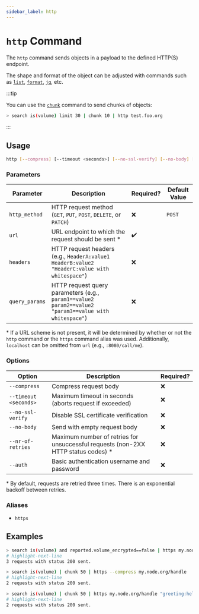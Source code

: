 ```yaml
---
sidebar_label: http
---
```


# `http` Command

The `http` command sends objects in a payload to the defined HTTP(S) endpoint.

The shape and format of the object can be adjusted with commands such as [`list`](../format-commands/list.mdx), [`format`](../format-commands/format.mdx), [`jq`](../miscellaneous-commands/jq.mdx), etc.

:::tip

You can use the [`chunk`](../miscellaneous-commands/chunk.mdx) command to send chunks of objects:

```bash title="Perform up to 3 requests, where every request will contain up to 10 elements"
> search is(volume) limit 30 | chunk 10 | http test.foo.org
```

:::

## Usage

```bash
http [--compress] [--timeout <seconds>] [--no-ssl-verify] [--no-body] [--nr-of-retries <num>] [--auth <username>:<password>] <http_method> <url> <headers> <query_params>
```

### Parameters

| Parameter      | Description                                                                                           | Required? | Default Value |
| -------------- | ----------------------------------------------------------------------------------------------------- | --------- | ------------- |
| `http_method`  | HTTP request method (`GET`, `PUT`, `POST`, `DELETE`, or `PATCH`)                                      | ❌        | `POST`        |
| `url`          | URL endpoint to which the request should be sent \*                                                   | ✔️        |               |
| `headers`      | HTTP request headers (e.g., `HeaderA:value1 HeaderB:value2 "HeaderC:value with whitespace"`)          | ❌        |               |
| `query_params` | HTTP request query parameters (e.g., `param1==value2 param2==value2 "param3==value with whitespace"`) | ❌        |               |

\* If a URL scheme is not present, it will be determined by whether or not the `http` command or the `https` command alias was used. Additionally, `localhost` can be omitted from `url` (e.g., `:8080/call/me`).

### Options

| Option                | Description                                                                        | Required? |
| --------------------- | ---------------------------------------------------------------------------------- | --------- |
| `--compress`          | Compress request body                                                              | ❌        |
| `--timeout <seconds>` | Maximum timeout in seconds (aborts request if exceeded)                            | ❌        |
| `--no-ssl-verify`     | Disable SSL certificate verification                                               | ❌        |
| `--no-body`           | Send with empty request body                                                       | ❌        |
| `--nr-of-retries`     | Maximum number of retries for unsuccessful requests (non-2XX HTTP status codes) \* | ❌        |
| `--auth`              | Basic authentication username and password                                         | ❌        |

\* By default, requests are retried three times. There is an exponential backoff between retries.

### Aliases

- `https`

## Examples

```bash title="Look for unencrypted volumes and report them to the specified endpoint"
> search is(volume) and reported.volume_encrypted==false | https my.node.org/handle_unencrypted
# highlight-next-line
​3 requests with status 200 sent.
```

```bash title="Query all volumes and send chunks of 50 volumes per request to the specified handler"
> search is(volume) | chunk 50 | https --compress my.node.org/handle
# highlight-next-line
​2 requests with status 200 sent.
```

```bash title="Same as previous, but define special header and query parameter values"
> search is(volume) | chunk 50 | https my.node.org/handle "greeting:hello from resotocore" type==volume
# highlight-next-line
​2 requests with status 200 sent.
```

